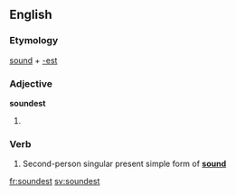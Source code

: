 ==English==

===Etymology===
[[sound]] + [[-est]]

===Adjective===
'''soundest'''

# {{superlative of|sound}}

===Verb===
{{en-verb form}}

# {{context|archaic|lang=en}} Second-person singular present simple form of '''[[sound]]'''

[[fr:soundest]]
[[sv:soundest]]
